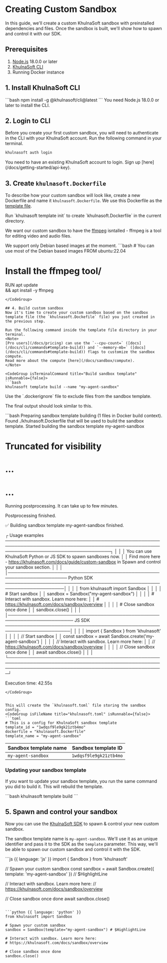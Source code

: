 
# Creating Custom Sandbox

In this guide, we'll create a custom KhulnaSoft sandbox with preinstalled dependencies and files.
Once the sandbox is built, we'll show how to spawn and control it with our SDK.

## Prerequisites
1. [Node.js](https://nodejs.org/) 18.0.0 or later
1. [KhulnaSoft CLI](/docs/cli/installation)
1. Running Docker instance

## 1. Install KhulnaSoft CLI

<CodeGroup isTerminalCommand title="Install CLI" isRunnable={false}>
```bash
npm install -g @khulnasoft/cli@latest
```
</CodeGroup>

<Note>
You need Node.js 18.0.0 or later to install the CLI.
</Note>

## 2. Login to CLI
Before you create your first custom sandbox, you will need to authenticate in the CLI with your KhulnaSoft account.
Run the following command in your terminal.
<CodeGroup isTerminalCommand title="Login to CLI" isRunnable={false}>
```bash
khulnasoft auth login
```
</CodeGroup>

<Note>
You need to have an existing KhulnaSoft account to login. Sign up [here](/docs/getting-started/api-key).
</Note>

## 3. Create `khulnasoft.Dockerfile`
To describe how your custom sandbox will look like, create a new Dockerfile and name it `khulnasoft.Dockerfile`.
We use this Dockerfile as the [template file](/docs/sandbox/templates/template-file).

<Note>
Run `khulnasoft template init` to create `khulnasoft.Dockerfile` in the current directory.
</Note>

We want our custom sandbox to have the [ffmpeg](https://www.ffmpeg.org/) isntalled - ffmpeg is a tool for editing video and audio files.

<Note>
We support only Debian based images at the moment.
</Note>

<CodeGroup isFileName title="khulnasoft.Dockerfile" isRunnable={false}>
```bash
# You can use most of the Debian based images
FROM ubuntu:22.04

# Install the ffmpeg tool/
RUN apt update \
    && apt install -y ffmpeg
```
</CodeGroup>

## 4. Build custom sandbox
Now it's time to create your custom sandbox based on the sandbox template file (the `khulnasoft.Dockefile` file) you just created in the previous step.

Run the following command inside the template file directory in your terminal.
<Note>
[Pro users](/docs/pricing) can use the `--cpu-count=` ([docs](/docs/cli/commands#template-build)) and `--memory-mb=` ([docs](/docs/cli/commands#template-build)) flags to customize the sandbox compute.
Read more about the compute [here](/docs/sandbox/compute).
</Note>

<CodeGroup isTerminalCommand title="Build sandbox template" isRunnable={false}>
```bash
khulnasoft template build --name "my-agent-sandbox"
```
</CodeGroup>

<Note>
Use the `.dockerignore` file to exclude files from the sandbox template.
</Note>

The final output should look similar to this.

<CodeGroup title="Build output" isRunnable={false}>
```bash
Preparing sandbox template building (1 files in Docker build context).
Found ./khulnasoft.Dockerfile that will be used to build the sandbox template.
Started building the sandbox template my-agent-sandbox

# Truncated for visibility
# ...
# ...

Running postprocessing. It can take up to few minutes.

Postprocessing finished.

✅ Building sandbox template my-agent-sandbox finished.

┌ Usage examples ──────────────────────────────────────────────────────────────────────────────────────────────────────────────────────────────────────┐
│                                                                                                                                                      │
│  You can use KhulnaSoft Python or JS SDK to spawn sandboxes now.                                                                                            │
│  Find more here - https://khulnasoft.com/docs/guide/custom-sandbox in Spawn and control your sandbox section.                                               │
│                                                                                                                                                      │
│───────────────────────────────────────────────────────────────────── Python SDK ─────────────────────────────────────────────────────────────────────│
│                                                                                                                                                      │
│  from khulnasoft import Sandbox                                                                                                                             │
│                                                                                                                                                      │
│  # Start sandbox                                                                                                                                     │
│  sandbox = Sandbox("my-agent-sandbox")                                                                                                               │
│                                                                                                                                                      │
│  # Interact with sandbox. Learn more here:                                                                                                           │
│  # https://khulnasoft.com/docs/sandbox/overview                                                                                                             │
│                                                                                                                                                      │
│  # Close sandbox once done                                                                                                                           │
│  sandbox.close()                                                                                                                                     │
│                                                                                                                                                      │
│─────────────────────────────────────────────────────────────────────── JS SDK ───────────────────────────────────────────────────────────────────────│
│                                                                                                                                                      │
│  import { Sandbox } from 'khulnasoft'                                                                                                                  │
│                                                                                                                                                      │
│  // Start sandbox                                                                                                                                    │
│  const sandbox = await Sandbox.create('my-agent-sandbox')                                                                                            │
│                                                                                                                                                      │
│  // Interact with sandbox. Learn more here:                                                                                                          │
│  // https://khulnasoft.com/docs/sandbox/overview                                                                                                            │
│                                                                                                                                                      │
│  // Close sandbox once done                                                                                                                          │
│  await sandbox.close()                                                                                                                               │
│                                                                                                                                                      │
└──────────────────────────────────────────────────────────────────────────────────────────────────────────────────────────────────────────────────────┘

Execution time: 42.55s
```
</CodeGroup>


This will create the `khulnasoft.toml` file storing the sandbox config.
<CodeGroup isFileName title="khulnasoft.toml" isRunnable={false}>
```toml
# This is a config for KhulnaSoft sandbox template
template_id = "1wdqsf9le9gk21ztb4mo"
dockerfile = "khulnasoft.Dockerfile"
template_name = "my-agent-sandbox"
```
</CodeGroup>

| Sandbox template name | Sandbox template ID |
---|---|
|`my-agent-sandbox`|`1wdqsf9le9gk21ztb4mo`|

### Updating your sandbox template
If you want to update your sandbox template, you run the same command you did to build it.
This will rebuild the template.

<CodeGroup isTerminalCommand title="Update sandbox template" isRunnable={false}>
```bash
khulnasoft template build
```
</CodeGroup>

## 5. Spawn and control your sandbox

Now you can use the [KhulnaSoft SDK](/docs/getting-started/installation) to spawn & control your new custom sandbox.

The sandbox template name is `my-agent-sandbox`. We'll use it as an unique identifier and pass it to the SDK as the `template` parameter.
This way, we'll be able to spawn our custom sandbox and control it with the SDK.

<CodeGroup title="Spawn & control your custom sandbox" isRunnable={true}>
```js {{ language: 'js' }}
import { Sandbox } from 'khulnasoft'

// Spawn your custom sandbox
const sandbox = await Sandbox.create({ template: 'my-agent-sandbox' }) // $HighlightLine

// Interact with sandbox. Learn more here:
// https://khulnasoft.com/docs/sandbox/overview

// Close sandbox once done
await sandbox.close()
```

```python {{ language: 'python' }}
from khulnasoft import Sandbox

# Spawn your custom sandbox
sandbox = Sandbox(template="my-agent-sandbox") # $HighlightLine

# Interact with sandbox. Learn more here:
# https://khulnasoft.com/docs/sandbox/overview

# Close sandbox once done
sandbox.close()
```
</CodeGroup>
